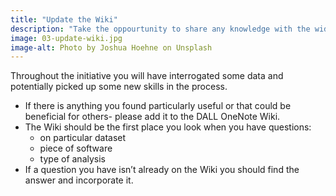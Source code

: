 ```yaml
---
title: "Update the Wiki"
description: "Take the oppourtunity to share any knowledge with the wider team."
image: 03-update-wiki.jpg
image-alt: Photo by Joshua Hoehne on Unsplash
---
```

  
Throughout the initiative you will have interrogated some data and potentially picked up some new skills in the process.

- If there is anything you found particularly useful or that could be beneficial for others- please add it to the DALL OneNote Wiki.
- The Wiki should be the first place you look when you have questions:
  - on particular dataset
  - piece of software
  - type of analysis
- If a question you have isn't already on the Wiki you should find the answer and incorporate it.

